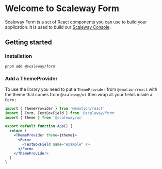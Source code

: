 
<Meta title="Introduction" />

# Welcome to Scaleway Form

Scaleway Form is a set of React components you can use to build your application. It is used to build our [Scaleway Console](https://console.scaleway.com).

## Getting started

### Installation

```bash
pnpm add @scaleway/form
```

### Add a ThemeProvider

To use the library you need to put a `ThemeProvider` from `@emotion/react` with the theme that comes from `@scaleway/ui` then wrap all your fields inside a `Form` :

```jsx
import { ThemeProvider } from '@emotion/react'
import { Form, TextBoxField } from '@scaleway/form'
import { theme } from '@scaleway/ui'

export default function App() {
  return (
    <ThemeProvider theme={theme}>
      <Form>
        <TextBoxField name="example" />
      </Form>
    </ThemeProvider>
  )
}
```
